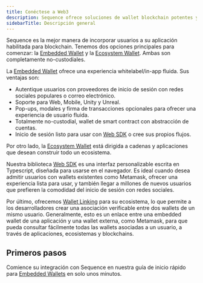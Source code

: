 ```yaml
---
title: Conéctese a Web3
description: Sequence ofrece soluciones de wallet blockchain potentes y sin fricciones a través de las opciones Embedded Wallet y Ecosystem Wallet. Impulsadas por tecnología de abstracción de cuentas.
sidebarTitle: Descripción general
---
```


Sequence es la mejor manera de incorporar usuarios a su aplicación habilitada para blockchain. Tenemos dos opciones principales para comenzar: la [Embedded Wallet](/sdk/headless-wallet/quickstart) y la [Ecosystem Wallet](/solutions/wallets/ecosystem/overview). Ambas son completamente no-custodiales.

La [Embedded Wallet](/sdk/headless-wallet/quickstart) ofrece una experiencia whitelabel/in-app fluida. Sus ventajas son:
- Autentique usuarios con proveedores de inicio de sesión con redes sociales populares o correo electrónico.
- Soporte para Web, Mobile, Unity y Unreal.
- Pop-ups, modales y firma de transacciones opcionales para ofrecer una experiencia de usuario fluida.
- Totalmente no-custodial, wallet de smart contract con abstracción de cuentas.
- Inicio de sesión listo para usar con [Web SDK](/sdk/web/overview) o cree sus propios flujos.

Por otro lado, la [Ecosystem Wallet](/solutions/wallets/ecosystem/overview) está dirigida a cadenas y aplicaciones que desean construir todo un ecosistema.

Nuestra biblioteca [Web SDK](/sdk/web/overview) es una interfaz personalizable escrita en Typescript, diseñada para usarse en el navegador. Es ideal cuando desea admitir usuarios con wallets existentes como Metamask, ofrecer una experiencia lista para usar, y también llegar a millones de nuevos usuarios que prefieren la comodidad del inicio de sesión con redes sociales.

Por último, ofrecemos [Wallet Linking](/sdk/web/getting-started) para su ecosistema, lo que permite a los desarrolladores crear una asociación verificable entre dos wallets de un mismo usuario. Generalmente, esto es un enlace entre una embedded wallet de una aplicación y una wallet externa, como Metamask, para que pueda consultar fácilmente todas las wallets asociadas a un usuario, a través de aplicaciones, ecosistemas y blockchains.

## Primeros pasos
Comience su integración con Sequence en nuestra guía de inicio rápido para [Embedded Wallets](/sdk/headless-wallet/quickstart) en solo unos minutos.